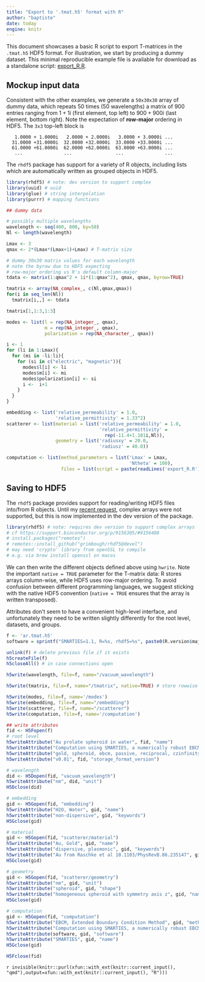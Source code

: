```yaml
---
title: "Export to '.tmat.h5' format with R"
author: "baptiste"
date: today
engine: knitr
---
```


This document showcases a basic R script to export T-matrices in the `.tmat.h5` HDF5 format. For illustration, we start by producing a dummy dataset. This minimal reproducible example file is available for download as a standalone script: [export_R.R](export_R.R).

## Mockup input data

Consistent with the other examples, we generate a `50x30x30` array of dummy data, which repeats 50 times (50 wavelengths) a matrix of 900 entries ranging from $1+1i$ (first element, top left) to $900 + 900i$ (last element, bottom right). Note the expectation of **row-major** ordering in HDF5. The `3x3` top-left block is

```
   1.0000 + 1.0000i   2.0000 + 2.0000i   3.0000 + 3.0000i ...
  31.0000 +31.0000i  32.0000 +32.0000i  33.0000 +33.0000i ...
  61.0000 +61.0000i  62.0000 +62.0000i  63.0000 +63.0000i ...
   ...               ...                ...               ...
```

The `rhdf5` package has support for a variety of R objects, including lists which are automatically written as grouped objects in HDF5. 

```r
library(rhdf5) # note: dev version to support complex
library(uuid) # uuid
library(glue) # string interpolation
library(purrr) # mapping functions

## dummy data

# possibly multiple wavelengths
wavelength <- seq(400, 800, by=50)
Nl <- length(wavelength)

Lmax <- 3
qmax <- 2*(Lmax*(Lmax+1)+Lmax) # T-matrix size

# dummy 30x30 matrix values for each wavelength
# note the byrow due to HDF5 expecting
# row-major ordering vs R's default column-major
tdata <- matrix(1:qmax^2 + 1i*(1:qmax^2), qmax, qmax, byrow=TRUE)

tmatrix <- array(NA_complex_, c(Nl,qmax,qmax))
for(i in seq_len(Nl))
  tmatrix[i,,] <- tdata

tmatrix[1,1:3,1:3]

modes <- list(l = rep(NA_integer_, qmax),
              m = rep(NA_integer_, qmax),
              polarization = rep(NA_character_, qmax))

i <- 1
for (li in 1:Lmax){
  for (mi in -li:li){
    for (si in c("electric", "magnetic")){
      modes$l[i] <- li
      modes$m[i] <- mi
      modes$polarization[i] <- si
      i <-  i+1
    }
  }
}

embedding <- list('relative_permeability' = 1.0, 
                  'relative_permittivity' = 1.33^2)
scatterer <- list(material = list('relative_permeability' = 1.0, 
                                  'relative_permittivity' =
                                    rep(-11.4+1.181i,Nl)),
                  geometry = list('radiusxy' = 20.0, 
                                  'radiusz' = 40.0))

computation <- list(method_parameters = list('Lmax' = Lmax, 
                                             'Ntheta' = 100),
                    files = list(script = paste(readLines('export_R.R'), collapse = "\n")))

```


## Saving to HDF5

The `rhdf5` package provides support for reading/writing HDF5 files into/from R objects. Until my [recent request](https://support.bioconductor.org/p/9156305/#9156408), complex arrays were not supported, but this is now implemented in the dev version of the package. 

```r
library(rhdf5) # note: requires dev version to support complex arrays
# cf https://support.bioconductor.org/p/9156305/#9156408
# install.packages("remotes")
# remotes::install_github("grimbough/rhdf5@devel")
# may need 'crypto' library from openSSL to compile
# e.g. via brew install openssl on macos
```

We can then write the different objects defined above using `hwrite`. Note the important `native = TRUE` parameter for the T-matrix data: R stores arrays column-wise, while HDF5 uses row-major ordering. To avoid confusion between different programming languages, we suggest sticking with the native HDF5 convention (`native = TRUE` ensures that the array is written transposed).

Attributes don't seem to have a convenient high-level interface, and unfortunately they need to be written slightly differently for the root level, datasets, and groups.

```r
f <- 'ar.tmat.h5'
software = sprintf("SMARTIES=1.1, R=%s, rhdf5=%s", paste0(R.version$major, R.version$minor), packageVersion("rhdf5"))

unlink(f) # delete previous file if it exists
h5createFile(f)
h5closeAll() # in case connections open

h5write(wavelength, file=f, name="/vacuum_wavelength")

h5write(tmatrix, file=f, name="/tmatrix", native=TRUE) # store rowwise

h5write(modes, file=f, name='/modes')
h5write(embedding, file=f, name="/embedding")
h5write(scatterer, file=f, name="/scatterer")
h5write(computation, file=f, name='/computation')

## write attributes
fid <- H5Fopen(f)
# root level
h5writeAttribute("Au prolate spheroid in water", fid, "name")
h5writeAttribute("Computation using SMARTIES, a numerically robust EBCM implementation for spheroids", fid, "description")
h5writeAttribute("gold, spheroid, ebcm, passive, reciprocal, czinfinity, mirrorxyz", fid, "keywords")
h5writeAttribute("v0.01", fid, "storage_format_version")

# wavelength
did <- H5Dopen(fid, "vacuum_wavelength")
h5writeAttribute("nm", did, "unit")
H5Dclose(did)

# embedding
gid <- H5Gopen(fid, "embedding")
h5writeAttribute("H2O, Water", gid, "name")
h5writeAttribute("non-dispersive", gid, "keywords")
H5Gclose(gid)

# material
gid <- H5Gopen(fid, "scatterer/material")
h5writeAttribute("Au, Gold", gid, "name")
h5writeAttribute("dispersive, plasmonic", gid, "keywords")
h5writeAttribute("Au from Raschke et al 10.1103/PhysRevB.86.235147", gid, "reference")
H5Gclose(gid)

# geometry
gid <- H5Gopen(fid, "scatterer/geometry")
h5writeAttribute("nm", gid, "unit")
h5writeAttribute("spheroid", gid, "shape")
h5writeAttribute("homogeneous spheroid with symmetry axis z", gid, "name")
H5Gclose(gid)

# computation
gid <- H5Gopen(fid, "computation")
h5writeAttribute("EBCM, Extended Boundary Condition Method", gid, "method")
h5writeAttribute("Computation using SMARTIES, a numerically robust EBCM implementation for spheroids", gid, "description")
h5writeAttribute(software, gid, "software")
h5writeAttribute("SMARTIES", gid, "name")
H5Gclose(gid)

H5Fclose(fid)
```


<!-- export the code into standalone file -->
`r invisible(knitr::purl(xfun::with_ext(knitr::current_input(), "qmd"),output=xfun::with_ext(knitr::current_input(), "R")))`

